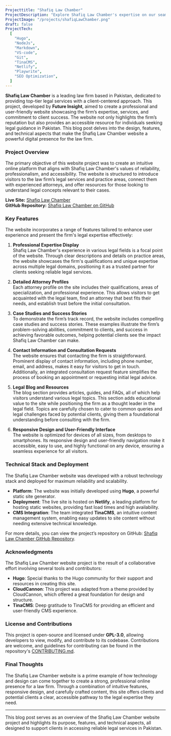 ```yaml
---
Projecttitle: "Shafiq Law Chamber"
ProjectDescription: "Explore Shafiq Law Chamber's expertise on our seamlessly crafted website. Powered by Hugo and Node.js, it ensures a professional and user-friendly online presence."
ProjectImage: "/projects/shafiqLawChamber.png"
draft: false
ProjectTech:
  [
    "Hugo",
    "NodeJs",
    "Markdown",
    "VS-code",
    "Git",
    "TinaCMS",
    "Netlify",
    "Playwrite",
    "SEO Optimization",
  ]
---
```


**Shafiq Law Chamber** is a leading law firm based in Pakistan, dedicated to providing top-tier legal services with a client-centered approach. This project, developed by **Future Insight**, aimed to create a professional and user-friendly website showcasing the firm’s expertise, services, and commitment to client success. The website not only highlights the firm’s reputation but also provides an accessible resource for individuals seeking legal guidance in Pakistan. This blog post delves into the design, features, and technical aspects that make the Shafiq Law Chamber website a powerful digital presence for the law firm.

### Project Overview

The primary objective of this website project was to create an intuitive online platform that aligns with Shafiq Law Chamber's values of reliability, professionalism, and accessibility. The website is structured to introduce visitors to the law firm’s legal services and practice areas, connect them with experienced attorneys, and offer resources for those looking to understand legal concepts relevant to their cases.

**Live Site:** [Shafiq Law Chamber](https://shafiqlawchamber.com/)  
**GitHub Repository:** [Shafiq Law Chamber on GitHub](https://github.com/FutureInsightTech/Shafiq-Law-Chamber)

### Key Features

The website incorporates a range of features tailored to enhance user experience and present the firm's legal expertise effectively:

1. **Professional Expertise Display**  
   Shafiq Law Chamber's experience in various legal fields is a focal point of the website. Through clear descriptions and details on practice areas, the website showcases the firm's qualifications and unique expertise across multiple legal domains, positioning it as a trusted partner for clients seeking reliable legal services.

2. **Detailed Attorney Profiles**  
   Each attorney profile on the site includes their qualifications, areas of specialization, and professional experience. This allows visitors to get acquainted with the legal team, find an attorney that best fits their needs, and establish trust before the initial consultation.

3. **Case Studies and Success Stories**  
   To demonstrate the firm’s track record, the website includes compelling case studies and success stories. These examples illustrate the firm’s problem-solving abilities, commitment to clients, and success in achieving favorable outcomes, helping potential clients see the impact Shafiq Law Chamber can make.

4. **Contact Information and Consultation Requests**  
   The website ensures that contacting the firm is straightforward. Prominent display of contact information, including phone number, email, and address, makes it easy for visitors to get in touch. Additionally, an integrated consultation request feature simplifies the process of booking an appointment or requesting initial legal advice.

5. **Legal Blog and Resources**  
   The blog section provides articles, guides, and FAQs, all of which help visitors understand various legal topics. This section adds educational value to the site while positioning the firm as a thought leader in the legal field. Topics are carefully chosen to cater to common queries and legal challenges faced by potential clients, giving them a foundational understanding before consulting with the firm.

6. **Responsive Design and User-Friendly Interface**  
   The website is optimized for devices of all sizes, from desktops to smartphones. Its responsive design and user-friendly navigation make it accessible, easy to use, and highly functional on any device, ensuring a seamless experience for all visitors.

### Technical Stack and Deployment

The Shafiq Law Chamber website was developed with a robust technology stack and deployed for maximum reliability and scalability.

- **Platform**: The website was initially developed using **Hugo**, a powerful static site generator.
- **Deployment**: The live site is hosted on **Netlify**, a leading platform for hosting static websites, providing fast load times and high availability.
- **CMS Integration**: The team integrated **TinaCMS**, an intuitive content management system, enabling easy updates to site content without needing extensive technical knowledge.

For more details, you can view the project’s repository on GitHub: [Shafiq Law Chamber GitHub Repository](https://github.com/FutureInsightTech/Shafiq-Law-Chamber).

### Acknowledgments

The Shafiq Law Chamber website project is the result of a collaborative effort involving several tools and contributors:

- **Hugo**: Special thanks to the Hugo community for their support and resources in creating this site.
- **CloudCannon**: This project was adapted from a theme provided by CloudCannon, which offered a great foundation for design and structure.
- **TinaCMS**: Deep gratitude to TinaCMS for providing an efficient and user-friendly CMS experience.

### License and Contributions

This project is open-source and licensed under **GPL-3.0**, allowing developers to view, modify, and contribute to its codebase. Contributions are welcome, and guidelines for contributing can be found in the repository's [CONTRIBUTING.md](https://github.com/FutureInsightTech/Shafiq-Law-Chamber/blob/main/CONTRIBUTING.md).

### Final Thoughts

The Shafiq Law Chamber website is a prime example of how technology and design can come together to create a strong, professional online presence for a law firm. Through a combination of intuitive features, responsive design, and carefully crafted content, this site offers clients and potential clients a clear, accessible pathway to the legal expertise they need.

---

This blog post serves as an overview of the Shafiq Law Chamber website project and highlights its purpose, features, and technical aspects, all designed to support clients in accessing reliable legal services in Pakistan.
